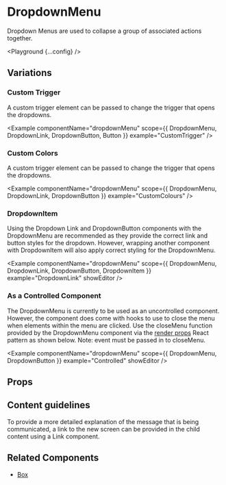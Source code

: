 
# DropdownMenu

Dropdown Menus are used to collapse a group of associated actions together.

<Playground {...config} />

## Variations

### Custom Trigger

A custom trigger element can be passed to change the trigger that opens the dropdowns.

<Example componentName="dropdownMenu" scope={{ DropdownMenu, DropdownLink, DropdownButton, Button }} example="CustomTrigger" />

### Custom Colors

A custom trigger element can be passed to change the trigger that opens the dropdowns.

<Example componentName="dropdownMenu" scope={{ DropdownMenu, DropdownLink, DropdownButton }} example="CustomColours" />

### DropdownItem

Using the Dropdown Link and DropdownButton components with the DropdownMenu are recommended as they provide the correct link and button styles for the dropdown. However, wrapping another component with DropdownItem will also apply correct styling for the DropdownMenu.

<Example componentName="dropdownMenu" scope={{ DropdownMenu, DropdownLink, DropdownButton, DropdownItem }} example="DropdownLink" showEditor />

### As a Controlled Component

The DropdownMenu is currently to be used as an uncontrolled component. However, the component does come with hooks to use to close the menu when elements within the menu are clicked. Use the closeMenu function provided by the DropdownMenu component via the [render props](https://reactjs.org/docs/render-props.html) React pattern as shown below. Note: event must be passed in to closeMenu.

<Example componentName="dropdownMenu" scope={{ DropdownMenu, DropdownButton }} example="Controlled" showEditor />

## Props

<PropsTable propsConfig={config.props} />

## Content guidelines

To provide a more detailed explanation of the message that is being communicated, a link to the new screen can be provided in the child content using a Link component.

## Related Components

- [Box](/box)